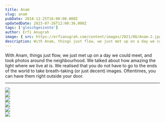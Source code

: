 ```yaml
---
title: Anam
slug: anam
pubDate: 2018-12-25T16:00:00.000Z
updatedDate: 2023-07-26T12:00:36.000Z
tags: ['gleichgesinnte']
author: Erfi Anugrah
image: { src: https://erfianugrah.com/content/images/2021/08/Anam-2.jpg, alt: anam-2 }
description: With Anam, things just flow, we just met up on a day we could meet, and took photos around the neighbourhood. 
---
```


With Anam, things just flow, we just met up on a day we could meet, and took photos around the neighbourhood. We talked about how amazing the light where we live at is. We realised that you do not have to go to the ends of the world to take breath-taking (or just decent) images. Oftentimes, you can have them right outside your door.

---
<div class="grid grid-cols-1 sm:grid-cols-2 md:grid-cols-3 lg:grid-cols-4 gap-4">
    <div class="col-span-1">
        <a href ="https://erfianugrah.com/content/images/2021/08/Anam-6.jpg" class="glightbox3" data-gallery="gallery1">
            <img src="https://erfianugrah.com/content/images/2021/08/Anam-6.jpg" />
        </a>
    </div>
    <div class="col-span-1">
        <a href ="https://erfianugrah.com/content/images/2021/08/Anam-2.jpg" class="glightbox3" data-gallery="gallery1">
            <img src="https://erfianugrah.com/content/images/2021/08/Anam-2.jpg" />
        </a>
    </div>
    <div class="col-span-1">
        <a href ="https://erfianugrah.com/content/images/2021/08/Anam-3.jpg" class="glightbox3" data-gallery="gallery1">
            <img src="https://erfianugrah.com/content/images/2021/08/Anam-3.jpg" />
        </a>
    </div>
    <div class="col-span-1">
        <a href ="https://erfianugrah.com/content/images/2021/08/Anam-1.jpg" class="glightbox3" data-gallery="gallery1">
            <img src="https://erfianugrah.com/content/images/2021/08/Anam-1.jpg" />
        </a>
    </div>
    <div class="col-span-1">
        <a href ="https://erfianugrah.com/content/images/2021/08/Anam-5.jpg" class="glightbox3" data-gallery="gallery1">
            <img src="https://erfianugrah.com/content/images/2021/08/Anam-5.jpg" />
        </a>
    </div>
    <div class="col-span-1">
        <a href ="https://erfianugrah.com/content/images/2021/08/Anam-4.jpg" class="glightbox3" data-gallery="gallery1">
            <img src="https://erfianugrah.com/content/images/2021/08/Anam-4.jpg" />
        </a>
    </div>
</div>